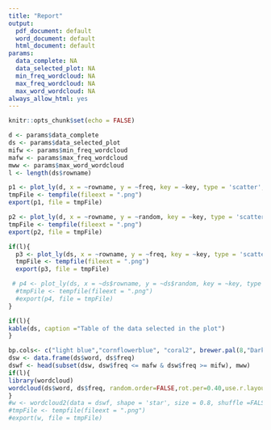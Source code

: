 ```yaml
---
title: "Report"
output:
  pdf_document: default
  word_document: default
  html_document: default
params: 
  data_complete: NA
  data_selected_plot: NA
  min_freq_wordcloud: NA
  max_freq_wordcloud: NA
  max_word_wordcloud: NA
always_allow_html: yes
---
```


```r
knitr::opts_chunk$set(echo = FALSE)
```

```r
d <- params$data_complete
ds <- params$data_selected_plot
mifw <- params$min_freq_wordcloud
mafw <- params$max_freq_wordcloud
mww <- params$max_word_wordcloud
l <- length(ds$rowname)
```




```r
p1 <- plot_ly(d, x = ~rowname, y = ~freq, key = ~key, type = 'scatter', mode='lines+markers',  marker = list(color = 'blue', opacity=2))%>%layout(title = 'Frequency according to the word', xaxis = list(title ='Word'), yaxis =list(title ='Frequency'), titlefont = 'arial', showlegend = FALSE)
tmpFile <- tempfile(fileext = ".png")
export(p1, file = tmpFile)

p2 <- plot_ly(d, x = ~rowname, y = ~random, key = ~key, type = 'scatter', mode='markers',  marker = list(color = 'blue', opacity=2))%>%layout(title = 'Random according to the word', xaxis = list(title ='Word'), yaxis =list(title ='Random'), titlefont = 'arial', showlegend = FALSE)
tmpFile <- tempfile(fileext = ".png")
export(p2, file = tmpFile)
```

```r
if(l){
  p3 <- plot_ly(ds, x = ~rowname, y = ~freq, key = ~key, type = 'scatter', mode='lines+markers',  marker = list(color = 'blue', opacity=2))%>%layout(title = 'Frequency according to the word', xaxis = list(title ='Word'), yaxis =list(title ='Frequency'), titlefont = 'arial', showlegend = FALSE)
  tmpFile <- tempfile(fileext = ".png")
  export(p3, file = tmpFile)

 # p4 <- plot_ly(ds, x = ~ds$rowname, y = ~ds$random, key = ~key, type = 'scatter', mode='markers',  marker = list(color = 'blue', opacity=2))%>%layout(title = 'Random according to the word', xaxis = list(title ='Word'), yaxis =list(title ='Random'), titlefont = 'arial', showlegend = FALSE)
  #tmpFile <- tempfile(fileext = ".png")
  #export(p4, file = tmpFile)
}
```

```r
if(l){
kable(ds, caption ="Table of the data selected in the plot")
}
```

```r
bp.cols<- c("light blue","cornflowerblue", "coral2", brewer.pal(8,"Dark2"))
dsw <- data.frame(ds$word, ds$freq)
dswf <- head(subset(dsw, dsw$freq <= mafw & dsw$freq >= mifw), mww)
if(l){
library(wordcloud)
wordcloud(ds$word, ds$freq, random.order=FALSE,rot.per=0.40,use.r.layout=FALSE, random.color=TRUE,colors=bp.cols)
}
#w <- wordcloud2(data = dswf, shape = 'star', size = 0.8, shuffle =FALSE)
#tmpFile <- tempfile(fileext = ".png")
#export(w, file = tmpFile)
```